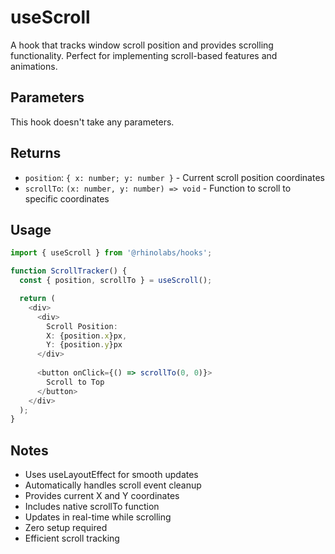# useScroll

A hook that tracks window scroll position and provides scrolling functionality. Perfect for implementing scroll-based features and animations.

## Parameters

This hook doesn't take any parameters.

## Returns

- `position`: `{ x: number; y: number }` - Current scroll position coordinates
- `scrollTo`: `(x: number, y: number) => void` - Function to scroll to specific coordinates

## Usage

```typescript
import { useScroll } from '@rhinolabs/hooks';

function ScrollTracker() {
  const { position, scrollTo } = useScroll();

  return (
    <div>
      <div>
        Scroll Position:
        X: {position.x}px,
        Y: {position.y}px
      </div>
      
      <button onClick={() => scrollTo(0, 0)}>
        Scroll to Top
      </button>
    </div>
  );
}
```

## Notes

- Uses useLayoutEffect for smooth updates
- Automatically handles scroll event cleanup
- Provides current X and Y coordinates
- Includes native scrollTo function
- Updates in real-time while scrolling
- Zero setup required
- Efficient scroll tracking
